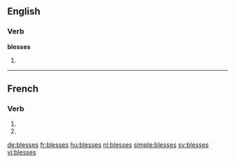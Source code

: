 {{also|blessés}}
==English==

===Verb===
'''blesses'''

# {{en-third-person singular of|bless}}

----

==French==

===Verb===
{{fr-verb-form}}

# {{conjugation of|blesser||2|s|pres|ind|lang=fr}}
# {{conjugation of|blesser||2|s|pres|sub|lang=fr}}

[[de:blesses]]
[[fr:blesses]]
[[hu:blesses]]
[[nl:blesses]]
[[simple:blesses]]
[[sv:blesses]]
[[vi:blesses]]